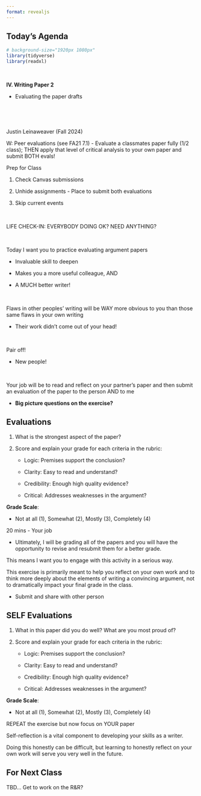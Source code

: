 ```yaml
---
format: revealjs
---
```



## Today's Agenda {background-image="Images/background-news_v2.png" .center}

```r
# background-size="1920px 1080px"
library(tidyverse)
library(readxl)
```

<br>

::: {.r-fit-text}
**IV. Writing Paper 2**

- Evaluating the paper drafts
:::

<br>

<br>

::: r-stack
Justin Leinaweaver (Fall 2024)
:::

::: notes
W: Peer evaluations (see FA21 7.1) - Evaluate a classmates paper fully (1/2 class); THEN apply that level of critical analysis to your own paper and submit BOTH evals!


Prep for Class

1. Check Canvas submissions

2. Unhide assignments - Place to submit both evaluations

3. Skip current events

<br>

LIFE CHECK-IN: EVERYBODY DOING OK? NEED ANYTHING?

<br>

Today I want you to practice evaluating argument papers

- Invaluable skill to deepen

- Makes you a more useful colleague, AND

- A MUCH better writer!

<br>

Flaws in other peoples' writing will be WAY more obvious to you than those same flaws in your own writing

- Their work didn't come out of your head!

<br>

Pair off!

- New people!

<br>

Your job will be to read and reflect on your partner's paper and then submit an evaluation of the paper to the person AND to me

- **Big picture questions on the exercise?**
:::



## Evaluations {background-image="Images/background-gentle_lines_v3.png" .center}

1. What is the strongest aspect of the paper?

::: {.fragment}

2. Score and explain your grade for each criteria in the rubric:

    - Logic: Premises support the conclusion?
    
    - Clarity: Easy to read and understand?
    
    - Credibility: Enough high quality evidence?
    
    - Critical: Addresses weaknesses in the argument?
    
**Grade Scale**: 

- Not at all (1), Somewhat (2), Mostly (3), Completely (4)

:::

::: notes

20 mins - Your job

- Ultimately, I will be grading all of the papers and you will have the opportunity to revise and resubmit them for a better grade.

This means I want you to engage with this activity in a serious way.

This exercise is primarily meant to help you reflect on your own work and to think more deeply about the elements of writing a convincing argument, not to dramatically impact your final grade in the class.


- Submit and share with other person

:::



## SELF Evaluations {background-image="Images/background-gentle_lines_v3.png" .center}

1. What in this paper did you do well? What are you most proud of?

2. Score and explain your grade for each criteria in the rubric:

    - Logic: Premises support the conclusion?
    
    - Clarity: Easy to read and understand?
    
    - Credibility: Enough high quality evidence?
    
    - Critical: Addresses weaknesses in the argument?
    
**Grade Scale**: 

- Not at all (1), Somewhat (2), Mostly (3), Completely (4)

::: notes

REPEAT the exercise but now focus on YOUR paper

Self-reflection is a vital component to developing your skills as a writer.

Doing this honestly can be difficult, but learning to honestly reflect on your own work will serve you very well in the future.

:::



## For Next Class {background-image="Images/background-blue_triangles_flipped.png" .center}

TBD... Get to work on the R&R?


